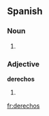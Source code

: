 ==Spanish==

===Noun===
{{infl|es|noun form|g=m|g2=p}}

# {{plural of|lang=Spanish|[[derecho]]}}

===Adjective===
'''derechos'''

# {{plural of|lang=Spanish|[[derecho]]}}

[[fr:derechos]]